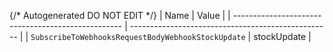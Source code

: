 {/* Autogenerated DO NOT EDIT  */}
| Name                                               | Value                                              |
| -------------------------------------------------- | -------------------------------------------------- |
| `SubscribeToWebhooksRequestBodyWebhookStockUpdate` | stockUpdate                                        |